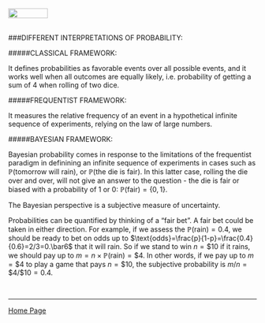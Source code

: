 <br>
<a href="http://rinterested.github.io/statistics/index.html">
<img HEIGHT="20" WIDTH="80" src="https://cloud.githubusercontent.com/assets/9312897/10556783/a27a26fa-745c-11e5-9b1a-2d5bd737387a.PNG"></a>
<br><br>

###DIFFERENT INTERPRETATIONS OF PROBABILITY:
<br>

#####CLASSICAL FRAMEWORK:

It defines probabilities as favorable events over all possible events, and it works well when all outcomes are equally likely, i.e. probability of getting a sum of $4$ when rolling of two dice.

#####FREQUENTIST FRAMEWORK:

It measures the relative frequency of an event in a hypothetical infinite sequence of experiments, relying on the law of large numbers.

#####BAYESIAN FRAMEWORK:

Bayesian probability comes in response to the limitations of the frequentist paradigm in definining an infinite sequence of experiments in cases such as $\mathbb P(\text{tomorrow will rain})$, or $\mathbb P(\text{the die is fair})$. In this latter case, rolling the die over and over, will not give an answer to the question - the die is fair or biased with a probability of $1$ or $0$: $\mathbb P(\text{fair})=\{0,1\}$.

The Bayesian perspective is a subjective measure of uncertainty.

Probabilities can be quantified by thinking of a "fair bet". A fair bet could be taken in either direction. For example, if we assess the $\mathbb P(\text{rain})=0.4$, we should be ready to bet on odds up to $\text{odds}=\frac{p}{1-p}=\frac{0.4}{0.6}=2/3=0.\bar6$ that it will rain. So if we stand to win $n=\$10$ if it rains, we should pay up to $m=n\times \mathbb P(\text{rain})= \$4$. In other words, if we pay up to $m=\$4$ to play a game that pays $n=\$10$, the subjective probability is $m/n=\$4/\$10=0.4$.

<br>


---

<a href="http://rinterested.github.io/statistics/index.html">Home Page</a>
